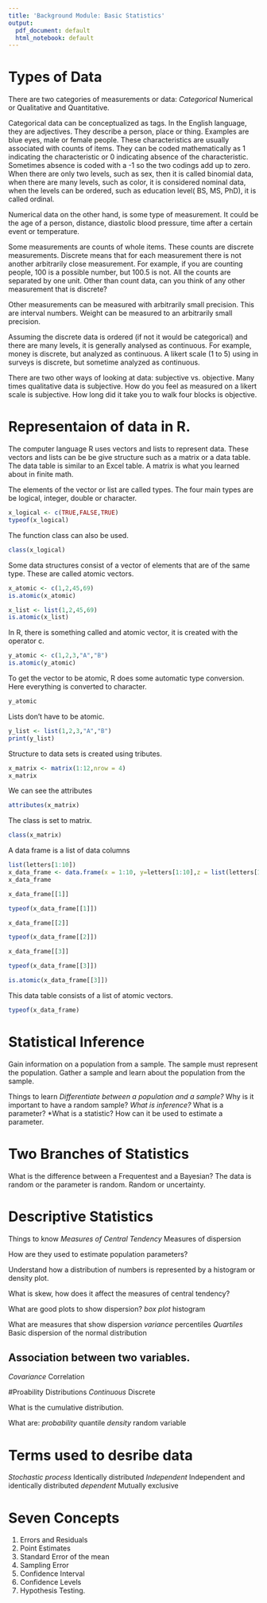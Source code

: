 ```yaml
---
title: 'Background Module: Basic Statistics'
output:
  pdf_document: default
  html_notebook: default
---
```


# Types of Data

There are two categories of measurements or data: 
*Categorical 
*Numerical or Qualitative and Quantitative.

Categorical data can be conceptualized as
tags.  In the English language, they are adjectives.  They describe a person, place or thing.  Examples are blue eyes, male or female people.  These characteristics are usually associated with counts of items.  They can be coded mathematically as 1 indicating the characteristic or 0 indicating absence of the characteristic.  Sometimes absence is coded with a -1 so the two codings add up to zero.  When there are only two levels, such as sex, then it is called binomial data, when there are many levels, such as color, it is considered nominal data, when the levels can be ordered, such as education level( BS, MS, PhD), it is called ordinal.

Numerical data on the other hand, is some type of measurement.  It could be the age of a person, distance, diastolic blood pressure, time after a certain event or temperature.  

Some measurements are counts of whole items.  These counts are discrete measurements.  Discrete means that for each measurement there is not another arbitrarily close measurement.  For example, if you are counting people, 100 is a possible number, but 100.5 is not.  All the counts are separated by one unit.  Other than count data, can you think of any other 
measurement that is discrete?

Other measurements can be measured with arbitrarily small precision.  This are interval numbers.  Weight can be measured 
to an arbitrarily small precision.  

Assuming the discrete data is ordered (if not it would be categorical) and there are many levels, it is generally 
analysed as continuous.  For example, money is discrete, but analyzed as continuous.  A likert scale (1 to 5) using in 
surveys is discrete, but sometime analyzed as continuous.

There are two other ways of looking at data: subjective vs. objective.  Many times qualitative data is subjective.  How do you feel as measured on a likert scale is subjective.  How long did it take you to walk four blocks is objective. 

# Representaion of data in R.
The computer language R uses vectors and lists to represent data.  These vectors and lists can be be give structure such as a matrix or a data table. The data table is similar to an Excel table.  A matrix is what you learned about in finite math.

The elements of the vector or list are called types.  The four main types are be logical, integer, double or character.  

```r
x_logical <- c(TRUE,FALSE,TRUE)
typeof(x_logical)
```
The function class can also be used.
```r
class(x_logical)
```
Some data structures consist of a vector of elements that are of the same type.  These are called atomic vectors.

```r
x_atomic <- c(1,2,45,69)
is.atomic(x_atomic)
```
```r
x_list <- list(1,2,45,69)
is.atomic(x_list)
```
In R, there is something called and atomic vector, it is created with the operator c.
```r
y_atomic <- c(1,2,3,"A","B")
is.atomic(y_atomic)
```
To get the vector to be atomic, R does some automatic type conversion.  Here everything is converted to character.
```r
y_atomic
```
Lists don't have to be atomic.
```r
y_list <- list(1,2,3,"A","B")
print(y_list)
```
Structure to data sets is created using tributes.  
```r
x_matrix <- matrix(1:12,nrow = 4)
x_matrix
```
We can see the attributes
```r
attributes(x_matrix)
```
The class is set to matrix.
```r
class(x_matrix)
```
A data frame is a list of data columns


```r
list(letters[1:10])
x_data_frame <- data.frame(x = 1:10, y=letters[1:10],z = list(letters[1:10]),stringsAsFactors = FALSE)
x_data_frame
```
```r
x_data_frame[[1]]
```

```r
typeof(x_data_frame[[1]])
```
```r
x_data_frame[[2]]
```

```r
typeof(x_data_frame[[2]])
```
```r
x_data_frame[[3]]
```
```r
typeof(x_data_frame[[3]])
```
```r
is.atomic(x_data_frame[[3]])
```
This data table consists of a list of atomic vectors.

```r
typeof(x_data_frame)
```

# Statistical Inference

Gain information on a population from a sample.  The sample must represent the population.  Gather a 
sample and learn about the population from the sample.  

Things to learn
*Differentiate between a  population and a sample?
*Why is it important to have a random sample?
*What is inference?
*What is a parameter?
*What is a statistic?  How can it be used to estimate a parameter.

# Two Branches of Statistics
What is the difference between a Frequentest and a Bayesian?
The data is random or the parameter is random.
Random or uncertainty.

# Descriptive Statistics
Things to know 
*Measures of Central Tendency
*Measures of dispersion

How are they used to estimate population parameters?

Understand how a distribution of numbers is represented by a histogram or density plot.

What is skew, how does it affect the measures of central tendency?

What are good plots to show dispersion?
*box plot
*histogram

What are measures that show dispersion
*variance
*percentiles
*Quartiles
*Basic dispersion of the normal distribution

## Association between two variables.
*Covariance
*Correlation

#Proability Distributions
*Continuous 
*Discrete

What is the cumulative distribution.

What are:
*probability
*quantile
*density
*random variable

# Terms used to desribe data
*Stochastic process
*Identically distributed
*Independent
*Independent and identically distributed
*dependent
*Mutually exclusive

# Seven Concepts
1. Errors and Residuals
1. Point Estimates
1. Standard Error of the mean
1. Sampling Error
1. Confidence Interval
1. Confidence Levels
1. Hypothesis Testing.
















